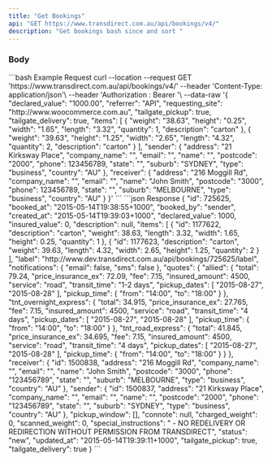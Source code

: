 ```yaml
---
title: "Get Bookings"
api: "GET https://www.transdirect.com.au/api/bookings/v4/"
description: "Get bookings bash since and sort "
---
```

### Body
<RequestExample>
```bash Example Request
curl --location --request GET 'https://www.transdirect.com.au/api/bookings/v4/'
--header 'Content-Type: application/json'\
--header 'Authorization : Bearer <fec5ae54d239f1bbf23a12010989ba17>'\
--data-raw '{
  "declared_value": "1000.00",
  "referrer": "API",
  "requesting_site": "http://www.woocommerce.com.au",
  "tailgate_pickup": true,
  "tailgate_delivery": true,
  "items": [
    {
      "weight": "38.63",
      "height": "0.25",
      "width": "1.65",
      "length": "3.32",
      "quantity": 1,
      "description": "carton"
    },
    {
      "weight": "39.63",
      "height": "1.25",
      "width": "2.65",
      "length": "4.32",
      "quantity": 2,
      "description": "carton"
    }
  ],
  "sender": {
    "address": "21 Kirksway Place",
    "company_name": "",
    "email": "",
    "name": "",
    "postcode": "2000",
    "phone": 123456789,
    "state": "",
    "suburb": "SYDNEY",
    "type": "business",
    "country": "AU"
  },
  "receiver": {
    "address": "216 Moggill Rd",
    "company_name": "",
    "email": "",
    "name": "John Smith",
    "postcode": "3000",
    "phone": 123456789,
    "state": "",
    "suburb": "MELBOURNE",
    "type": "business",
    "country": "AU"
  }
}'
``` 
</RequestExample>   
<ResponseExample>
```json Response
{
  "id": 725625,
  "booked_at": "2015-05-14T19:38:55+1000",
  "booked_by": "sender",
  "created_at": "2015-05-14T19:39:03+1000",
  "declared_value": 1000,
  "insured_value": 0,
  "description": null,
  "items": [
    {
      "id": 1177622,
      "description": "carton",
      "weight": 38.63,
      "length": 3.32,
      "width": 1.65,
      "height": 0.25,
      "quantity": 1
    },
    {
      "id": 1177623,
      "description": "carton",
      "weight": 39.63,
      "length": 4.32,
      "width": 2.65,
      "height": 1.25,
      "quantity": 2
    }
  ],
  "label": "http://www.dev.transdirect.com.au/api/bookings/725625/label",
  "notifications": {
    "email": false,
    "sms": false
  },
  "quotes": {
    "allied": {
      "total": 79.24,
      "price_insurance_ex": 72.09,
      "fee": 7.15,
      "insured_amount": 4500,
      "service": "road",
      "transit_time": "1-2 days",
      "pickup_dates": [
        "2015-08-27",
        "2015-08-28"
      ],
      "pickup_time": {
        "from": "14:00",
        "to": "18:00"
      }
    },
    "tnt_overnight_express": {
      "total": 34.915,
      "price_insurance_ex": 27.765,
      "fee": 7.15,
      "insured_amount": 4500,
      "service": "road",
      "transit_time": "4 days",
      "pickup_dates": [
        "2015-08-27",
        "2015-08-28"
      ],
      "pickup_time": {
        "from": "14:00",
        "to": "18:00"
      }
    },
    "tnt_road_express": {
      "total": 41.845,
      "price_insurance_ex": 34.695,
      "fee": 7.15,
      "insured_amount": 4500,
      "service": "road",
      "transit_time": "4 days",
      "pickup_dates": [
        "2015-08-27",
        "2015-08-28"
      ],
      "pickup_time": {
        "from": "14:00",
        "to": "18:00"
      }
    }
  },
  "receiver": {
    "id": 1500838,
    "address": "216 Moggill Rd",
    "company_name": "",
    "email": "",
    "name": "John Smith",
    "postcode": "3000",
    "phone": "123456789",
    "state": "",
    "suburb": "MELBOURNE",
    "type": "business",
    "country": "AU"
  },
  "sender": {
    "id": 1500837,
    "address": "21 Kirksway Place",
    "company_name": "",
    "email": "",
    "name": "",
    "postcode": "2000",
    "phone": "123456789",
    "state": "",
    "suburb": "SYDNEY",
    "type": "business",
    "country": "AU"
  },
  "pickup_window": [],
  "connote": null,
  "charged_weight": 0,
  "scanned_weight": 0,
  "special_instructions": " - NO REDELIVERY OR REDIRECTION WITHOUT PERMISSION FROM TRANSDIRECT",
  "status": "new",
  "updated_at": "2015-05-14T19:39:11+1000",
  "tailgate_pickup": true,
  "tailgate_delivery": true
}  
```
</ResponseExample>
